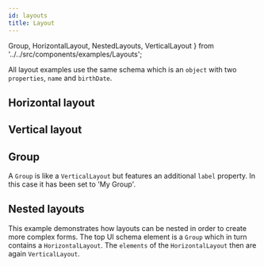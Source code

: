 ```yaml
---
id: layouts
title: Layout
---
```


   Group,
   HorizontalLayout,
   NestedLayouts,
   VerticalLayout
} from '../../src/components/examples/Layouts';

All layout examples use the same schema which is an `object` with
two `properties`, `name` and `birthDate`.

## Horizontal layout

<HorizontalLayout />

## Vertical layout

<VerticalLayout />

## Group

A `Group` is like a `VerticalLayout` but features an additional `label` property.
In this case it has been set to 'My Group'.

<Group />

## Nested layouts

This example demonstrates how layouts can be nested in order to create more complex forms.
The top UI schema element is a `Group` which in turn contains a `HorizontalLayout`.
The `elements` of the `HorizontalLayout` then are again `VerticalLayout`.

<NestedLayouts />
